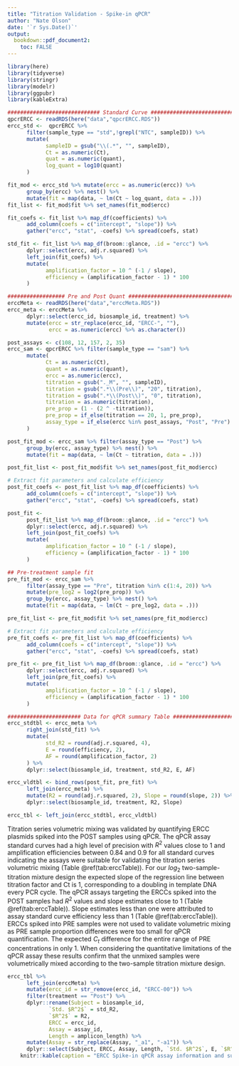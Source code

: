 ```yaml
---
title: "Titration Validation - Spike-in qPCR"
author: "Nate Olson"
date: '`r Sys.Date()`'
output:
  bookdown::pdf_document2:
    toc: FALSE
---
```


```r
library(here)
library(tidyverse)
library(stringr)
library(modelr)
library(ggpubr)
library(kableExtra)
```


```r
############################# Standard Curve ###################################
qpcrERCC <- readRDS(here("data","qpcrERCC.RDS"))
ercc_std <-  qpcrERCC %>%
      filter(sample_type == "std",!grepl("NTC", sampleID)) %>%
      mutate(
            sampleID = gsub("\\(.*", "", sampleID),
            Ct = as.numeric(Ct),
            quat = as.numeric(quant),
            log_quant = log10(quant)
      )

fit_mod <- ercc_std %>% mutate(ercc = as.numeric(ercc)) %>%
      group_by(ercc) %>% nest() %>%
      mutate(fit = map(data, ~ lm(Ct ~ log_quant, data = .)))
fit_list <- fit_mod$fit %>% set_names(fit_mod$ercc)

fit_coefs <- fit_list %>% map_df(coefficients) %>%
      add_column(coefs = c("intercept", "slope")) %>%
      gather("ercc", "stat", -coefs) %>% spread(coefs, stat)

std_fit <- fit_list %>% map_df(broom::glance, .id = "ercc") %>%
      dplyr::select(ercc, adj.r.squared) %>%
      left_join(fit_coefs) %>%
      mutate(
            amplification_factor = 10 ^ (-1 / slope),
            efficiency = (amplification_factor - 1) * 100
      )

################## Pre and Post Quant #########################################
erccMeta <- readRDS(here("data","erccMeta.RDS"))
ercc_meta <- erccMeta %>% 
      dplyr::select(ercc_id, biosample_id, treatment) %>%
      mutate(ercc = str_replace(ercc_id, "ERCC-", ""),
             ercc = as.numeric(ercc) %>% as.character())

post_assays <- c(108, 12, 157, 2, 35)
ercc_sam <- qpcrERCC %>% filter(sample_type == "sam") %>%
      mutate(
            Ct = as.numeric(Ct),
            quant = as.numeric(quant),
            ercc = as.numeric(ercc),
            titration = gsub("._M", "", sampleID),
            titration = gsub(".*\\(Pre\\)", "20", titration),
            titration = gsub(".*\\(Post\\)", "0", titration),
            titration = as.numeric(titration),
            pre_prop = (1 - (2 ^ -titration)),
            pre_prop = if_else(titration == 20, 1, pre_prop),
            assay_type = if_else(ercc %in% post_assays, "Post", "Pre")
      )

post_fit_mod <- ercc_sam %>% filter(assay_type == "Post") %>%
      group_by(ercc, assay_type) %>% nest() %>%
      mutate(fit = map(data, ~ lm(Ct ~ titration, data = .)))

post_fit_list <- post_fit_mod$fit %>% set_names(post_fit_mod$ercc)

# Extract fit parameters and calculate efficiency
post_fit_coefs <- post_fit_list %>% map_df(coefficients) %>%
      add_column(coefs = c("intercept", "slope")) %>%
      gather("ercc", "stat", -coefs) %>% spread(coefs, stat)

post_fit <-
      post_fit_list %>% map_df(broom::glance, .id = "ercc") %>%
      dplyr::select(ercc, adj.r.squared) %>%
      left_join(post_fit_coefs) %>%
      mutate(
            amplification_factor = 10 ^ (-1 / slope),
            efficiency = (amplification_factor - 1) * 100
      )

## Pre-treatment sample fit
pre_fit_mod <- ercc_sam %>%
      filter(assay_type == "Pre", titration %in% c(1:4, 20)) %>%
      mutate(pre_log2 = log2(pre_prop)) %>%
      group_by(ercc, assay_type) %>% nest() %>%
      mutate(fit = map(data, ~ lm(Ct ~ pre_log2, data = .)))

pre_fit_list <- pre_fit_mod$fit %>% set_names(pre_fit_mod$ercc)

# Extract fit parameters and calculate efficiency
pre_fit_coefs <- pre_fit_list %>% map_df(coefficients) %>%
      add_column(coefs = c("intercept", "slope")) %>%
      gather("ercc", "stat", -coefs) %>% spread(coefs, stat)

pre_fit <- pre_fit_list %>% map_df(broom::glance, .id = "ercc") %>%
      dplyr::select(ercc, adj.r.squared) %>%
      left_join(pre_fit_coefs) %>%
      mutate(
            amplification_factor = 10 ^ (-1 / slope),
            efficiency = (amplification_factor - 1) * 100
      )

####################### Data for qPCR summary Table ############################
ercc_stdtbl <- ercc_meta %>%
      right_join(std_fit) %>%
      mutate(
            std_R2 = round(adj.r.squared, 4),
            E = round(efficiency, 2),
            AF = round(amplification_factor, 2)
      ) %>%
      dplyr::select(biosample_id, treatment, std_R2, E, AF)

ercc_vldtbl <- bind_rows(post_fit, pre_fit) %>%
      left_join(ercc_meta) %>%
      mutate(R2 = round(adj.r.squared, 2), Slope = round(slope, 2)) %>%
      dplyr::select(biosample_id, treatment, R2, Slope)

ercc_tbl <- left_join(ercc_stdtbl, ercc_vldtbl)
```

Titration series volumetric mixing was validated by quantifying ERCC plasmids spiked into the POST samples using qPCR.
The qPCR assay standard curves had a high level of precision with $R^2$ values close to 1 and amplification efficiencies between 0.84 and 0.9 for all standard curves indicating the assays were suitable for validating the titration series volumetric mixing (Table \@ref(tab:erccTable)).
For our $log_2$ two-sample-titration mixture design the expected slope of the regression line between titration factor and Ct is 1, corresponding to a doubling in template DNA every PCR cycle.
The qPCR assays targeting the ERCCs spiked into the POST samples had $R^2$ values and slope estimates close to 1 (Table \@ref(tab:erccTable)).
Slope estimates less than one were attributed to assay standard curve efficiency less than 1 (Table \@ref(tab:erccTable)).
ERCCs spiked into PRE samples were not used to validate volumetric mixing as PRE sample proportion differences were too small for qPCR quantification.
The expected $C_t$ difference for the entire range of PRE concentrations in only 1.
When considering the quantitative limitations of the qPCR assay these results confirm that the unmixed samples were volumetrically mixed according to the two-sample titration mixture design.



```r
ercc_tbl %>%
      left_join(erccMeta) %>%
      mutate(ercc_id = str_remove(ercc_id, "ERCC-00")) %>%
      filter(treatment == "Post") %>%
      dplyr::rename(Subject = biosample_id,
             `Std. $R^2$` = std_R2,
             `$R^2$` = R2,
             ERCC = ercc_id,
             Assay = assay_id,
             Length = amplicon_length) %>%
      mutate(Assay = str_replace(Assay, "_a1", "-a1")) %>%
      dplyr::select(Subject, ERCC, Assay, Length, `Std. $R^2$`, E, `$R^2$`, Slope) %>%
    knitr::kable(caption = "ERCC Spike-in qPCR assay information and summary statistics. ERCC is the ERCC identifier for the ERCC spike-in, Assay is TaqMan assay, and Length and GC are the size and GC content of the qPCR amplicon.  The Std. $R^2$ and Efficiency (E) statistics were computed for the standard curves. $R^2$ and slope for titration qPCR results for the titration series.", escape = FALSE,  booktabs = TRUE)
```

